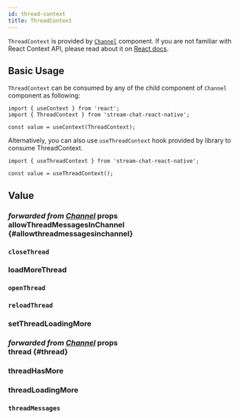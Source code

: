 ```yaml
---
id: thread-context
title: ThreadContext
---
```




`ThreadContext` is provided by [`Channel`](../../../ui-components/channel) component. If you are not familiar with React Context API, please read about it on [React docs](https://reactjs.org/docs/context.html).

## Basic Usage

`ThreadContext` can be consumed by any of the child component of `Channel` component as following:

```tsx
import { useContext } from 'react';
import { ThreadContext } from 'stream-chat-react-native';

const value = useContext(ThreadContext);
```

Alternatively, you can also use `useThreadContext` hook provided by library to consume ThreadContext.

```tsx
import { useThreadContext } from 'stream-chat-react-native';

const value = useThreadContext();
```

## Value

### <div class="label description">_forwarded from [Channel](../../../ui-components/channel#allowthreadmessagesinchannel)_ props</div> allowThreadMessagesInChannel {#allowthreadmessagesinchannel}

<AllowThreadMessagesInChannel />

### `closeThread`

<CloseThread />

### loadMoreThread

<LoadMoreThread />

### `openThread`

<OpenThread />

### `reloadThread`

<ReloadThread />

### setThreadLoadingMore

<SetThreadLoadingMore />

### <div class="label description">_forwarded from [Channel](../../../ui-components/channel#thread)_ props</div> thread {#thread}

<Thread />

### threadHasMore

<ThreadHasMore />

### threadLoadingMore

<ThreadLoadingMore />

### `threadMessages`

<ThreadMessages />
